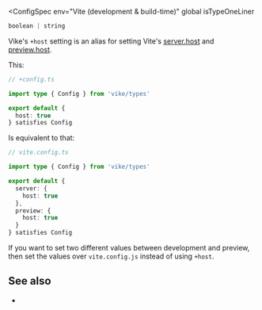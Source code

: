 
<ConfigSpec
  env="Vite (development & build-time)"
  global
  isTypeOneLiner
>
```ts
boolean | string
```
</ConfigSpec>

Vike's `+host` setting is an alias for setting Vite's [server.host](https://vite.dev/config/server-options.html#server-host) and [preview.host](https://vite.dev/config/preview-options.html#preview-host).

This:

```ts
// +config.ts

import type { Config } from 'vike/types'

export default {
  host: true
} satisfies Config
```

Is equivalent to that:

```ts
// vite.config.ts

import type { Config } from 'vike/types'

export default {
  server: {
    host: true
  },
  preview: {
    host: true
  }
} satisfies Config
```

If you want to set two different values between development and preview, then set the values over `vite.config.js` instead of using `+host`.


## See also

- <Link href="/settings" />
